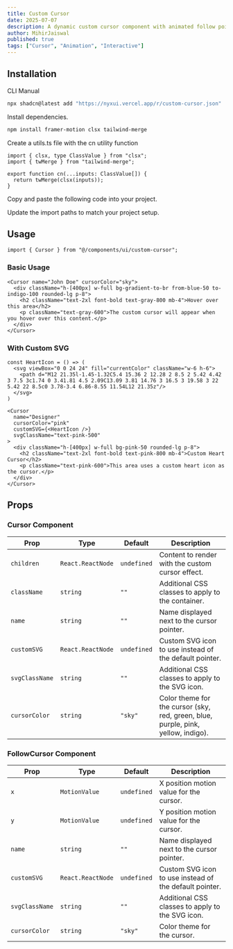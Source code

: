 ```yaml
---
title: Custom Cursor
date: 2025-07-07
description: A dynamic custom cursor component with animated follow pointer that replaces the default cursor with customizable SVG icons and name labels.
author: MihirJaiswal
published: true
tags: ["Cursor", "Animation", "Interactive"]
---
```


<ComponentPreview name="custom-cursor-demo" />

## Installation

<Tabs defaultValue="cli">

<TabsList>
  <TabsTrigger value="cli">CLI</TabsTrigger>
  <TabsTrigger value="manual">Manual</TabsTrigger>
</TabsList>
<TabsContent value="cli">

```bash
npx shadcn@latest add "https://nyxui.vercel.app/r/custom-cursor.json"
```

</TabsContent>

<TabsContent value="manual">

<Steps>

<Step>Install dependencies.</Step>

```bash
npm install framer-motion clsx tailwind-merge
```

<Step>Create a utils.ts file with the cn utility function</Step>

```tsx
import { clsx, type ClassValue } from "clsx";
import { twMerge } from "tailwind-merge";

export function cn(...inputs: ClassValue[]) {
  return twMerge(clsx(inputs));
}
```

<Step>Copy and paste the following code into your project.</Step>

<ComponentSource name="custom-cursor" />

<Step>Update the import paths to match your project setup.</Step>

</Steps>

</TabsContent>

</Tabs>

## Usage

```tsx
import { Cursor } from "@/components/ui/custom-cursor";
```

### Basic Usage

```tsx
<Cursor name="John Doe" cursorColor="sky">
  <div className="h-[400px] w-full bg-gradient-to-br from-blue-50 to-indigo-100 rounded-lg p-8">
    <h2 className="text-2xl font-bold text-gray-800 mb-4">Hover over this area</h2>
    <p className="text-gray-600">The custom cursor will appear when you hover over this content.</p>
  </div>
</Cursor>
```

### With Custom SVG

```tsx
const HeartIcon = () => (
  <svg viewBox="0 0 24 24" fill="currentColor" className="w-6 h-6">
    <path d="M12 21.35l-1.45-1.32C5.4 15.36 2 12.28 2 8.5 2 5.42 4.42 3 7.5 3c1.74 0 3.41.81 4.5 2.09C13.09 3.81 14.76 3 16.5 3 19.58 3 22 5.42 22 8.5c0 3.78-3.4 6.86-8.55 11.54L12 21.35z"/>
  </svg>
)

<Cursor 
  name="Designer" 
  cursorColor="pink" 
  customSVG={<HeartIcon />}
  svgClassName="text-pink-500"
>
  <div className="h-[400px] w-full bg-pink-50 rounded-lg p-8">
    <h2 className="text-2xl font-bold text-pink-800 mb-4">Custom Heart Cursor</h2>
    <p className="text-pink-600">This area uses a custom heart icon as the cursor.</p>
  </div>
</Cursor>
```

## Props

### Cursor Component

| Prop           | Type              | Default     | Description                                                                       |
| -------------- | ----------------- | ----------- | --------------------------------------------------------------------------------- |
| `children`     | `React.ReactNode` | `undefined` | Content to render with the custom cursor effect.                                  |
| `className`    | `string`          | `""`        | Additional CSS classes to apply to the container.                                 |
| `name`         | `string`          | `""`        | Name displayed next to the cursor pointer.                                        |
| `customSVG`    | `React.ReactNode` | `undefined` | Custom SVG icon to use instead of the default pointer.                            |
| `svgClassName` | `string`          | `""`        | Additional CSS classes to apply to the SVG icon.                                  |
| `cursorColor`  | `string`          | `"sky"`     | Color theme for the cursor (sky, red, green, blue, purple, pink, yellow, indigo). |

### FollowCursor Component

| Prop           | Type              | Default     | Description                                                        |
| -------------- | ----------------- | ----------- | ------------------------------------------------------------------ |
| `x`            | `MotionValue`     | `undefined` | X position motion value for the cursor.                            |
| `y`            | `MotionValue`     | `undefined` | Y position motion value for the cursor.                            |
| `name`         | `string`          | `""`        | Name displayed next to the cursor pointer.                         |
| `customSVG`    | `React.ReactNode` | `undefined` | Custom SVG icon to use instead of the default pointer.             |
| `svgClassName` | `string`          | `""`        | Additional CSS classes to apply to the SVG icon.                   |
| `cursorColor`  | `string`          | `"sky"`     | Color theme for the cursor.                                        |

